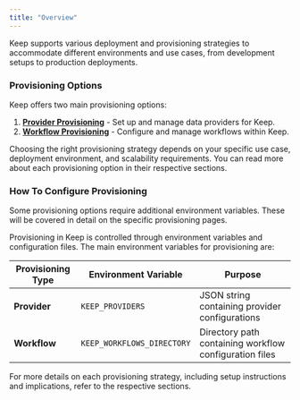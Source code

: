 ```yaml
---
title: "Overview"
---
```


Keep supports various deployment and provisioning strategies to accommodate different environments and use cases, from development setups to production deployments.

### Provisioning Options

Keep offers two main provisioning options:

1. [**Provider Provisioning**](/deployment/provisioning/provider) - Set up and manage data providers for Keep.
2. [**Workflow Provisioning**](/deployment/provisioning/workflow) - Configure and manage workflows within Keep.

Choosing the right provisioning strategy depends on your specific use case, deployment environment, and scalability requirements. You can read more about each provisioning option in their respective sections.

### How To Configure Provisioning

<Tip>
Some provisioning options require additional environment variables. These will be covered in detail on the specific provisioning pages.
</Tip>

Provisioning in Keep is controlled through environment variables and configuration files. The main environment variables for provisioning are:

| Provisioning Type | Environment Variable | Purpose |
|-------------------|----------------------|---------|
| **Provider** | `KEEP_PROVIDERS` | JSON string containing provider configurations |
| **Workflow** | `KEEP_WORKFLOWS_DIRECTORY` | Directory path containing workflow configuration files |

For more details on each provisioning strategy, including setup instructions and implications, refer to the respective sections.
